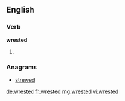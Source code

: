 ==English==

===Verb===
'''wrested'''

# {{en-past of|wrest}}

===Anagrams===
* [[strewed#English|strewed]]

[[de:wrested]]
[[fr:wrested]]
[[mg:wrested]]
[[vi:wrested]]